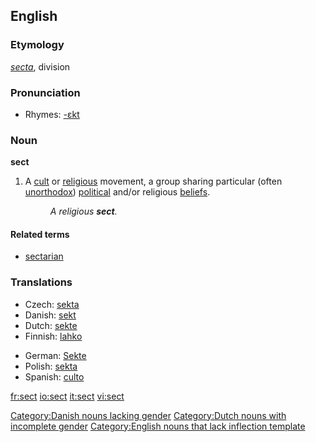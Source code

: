 {{wikipedia}}
==English==

===Etymology===
{{L.}} ''[[secta]]'', division

===Pronunciation===
*Rhymes: [[Rhymes:English:-ɛkt|-ɛkt]]

===Noun===
'''sect'''

# A [[cult]] or [[religious]] movement, a group sharing particular (often [[unorthodox]]) [[political]] and/or religious [[beliefs]]. 
#: ''A religious '''sect'''.''

====Related terms====
*[[sectarian]]

===Translations===
{{top}}
*Czech: [[sekta]] {{f}}
*Danish: [[sekt]] [[Category:Danish nouns lacking gender]]
*Dutch: [[sekte]] [[Category:Dutch nouns with incomplete gender]]
*Finnish: [[lahko]] {{italbrac|religious}}
{{mid}}
*German: [[Sekte]] {{f}}
*Polish: [[sekta]] {{f}}
*Spanish: [[culto]] {{m}}
{{bottom}}

[[Category:English nouns that lack inflection template]]

[[fr:sect]]
[[io:sect]]
[[it:sect]]
[[vi:sect]]